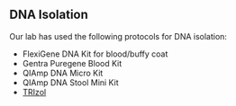 ## DNA Isolation {#dna_isolation}

Our lab has used the following protocols for DNA isolation:

* FlexiGene DNA Kit for blood/buffy coat
* Gentra Puregene Blood Kit
* QIAmp DNA Micro Kit
* QIAmp DNA Stool Mini Kit
* [TRIzol](#trizol_protocols)

